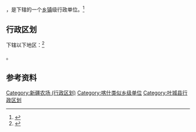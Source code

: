 {{中国乡级行政区|65/31/26/401/000}}

'''{{PAGENAMEBASE}}'''，是{{PRC admin/fullname|65/31/26/401/000|3}}下辖的一个[[乡镇|乡镇]]级行政单位。<ref>{{PRC admin/ref sgc|{{PRC admin/parent|65/31/26/401/000}}}}</ref>

== 行政区划 ==

{{PAGENAMEBASE}}下辖以下地区：<ref>{{PRC admin/ref sgc|65/31/26/401/000}}</ref>

{{PRC admin/children|65/31/26/401/000}}。

== 参考资料 ==

{{reflist}}

{{叶城县行政区划}}
{{新疆行政区划小作品}}

[[Category:新疆农场_(行政区划)|Category:新疆农场 (行政区划)]]
[[Category:喀什类似乡级单位|Category:喀什类似乡级单位]]
[[Category:叶城县行政区划|Category:叶城县行政区划]]